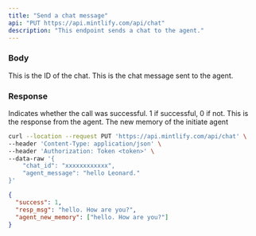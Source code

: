 ```yaml
---
title: "Send a chat message"
api: "PUT https://api.mintlify.com/api/chat"
description: "This endpoint sends a chat to the agent."
---
```


### Body

<ParamField body="chat_id" type="string">
  This is the ID of the chat.
</ParamField>

<ParamField body="message" type="string">
  This is the chat message sent to the agent.
</ParamField>

### Response

<ResponseField name="success" type="number">
  Indicates whether the call was successful. 1 if successful, 0 if not.
</ResponseField>

<ResponseField name="resp_msg" type="string">
  This is the response from the agent.
</ResponseField>

<ResponseField name="agent_new_memory" type="object">
  The new memory of the initiate agent
</ResponseField>

<RequestExample>

```bash Example Request
curl --location --request PUT 'https://api.mintlify.com/api/chat' \
--header 'Content-Type: application/json' \
--header 'Authorization: Token <token>' \
--data-raw '{
    "chat_id": "xxxxxxxxxxxx",
    "agent_message": "hello Leonard."
}'
```

</RequestExample>

<ResponseExample>

```json Response
{
  "success": 1,
  "resp_msg": "hello. How are you?",
  "agent_new_memory": ["hello. How are you?"]
}
```

</ResponseExample>
